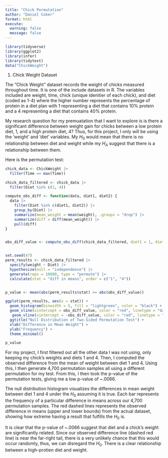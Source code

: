 ```yaml
---
title: "Chick Permutation"
author: "Daniel Coker"
format: html
execute:
  warning: false
  message: false
---
```


```r
library(tidyverse)
library(ggplot2)
library(infer)
library(tidytext)
data("ChickWeight")
```

1.  Chick Weight Dataset

The "Chick Weight" dataset records the weight of chicks measured throughout time. It is one of the include datasets in R. The variables included are weight, time, chick (unique idenitier of each chick), and diet (coded as 1-4) where the higher number represents the percentage of protein in a diet plan with 1 representing a diet that contains 10% protein and a 4 representing a diet that contains 40% protein. 

My research question for my premuatation that I want to explore is is there a significant difference between weight gain for chicks between a low protein diet, 1, and a high protein diet, 4? Thus, for this project, I only will be using the 'weight' and 'diet' variables. My $H_0$ would mean that there is no relationship between diet and weight while my $H_A$ suggest that there is a relationship between them. 

Here is the permutation test:
```r
chick_data <- ChickWeight |> 
  filter(Time == max(Time)) 

chick_data_filtered <- chick_data |> 
  filter(Diet %in% c(1, 4))

compute_obs_diff <- function(data, diet1, diet2) {
  data |> 
    filter(Diet %in% c(diet1, diet2)) |> 
    group_by(Diet) |> 
    summarize(mean_weight = mean(weight), .groups = "drop") |> 
    summarize(diff = diff(mean_weight)) |> 
    pull(diff)
}


obs_diff_value <- compute_obs_diff(chick_data_filtered, diet1 = 1, diet2 = 4)


set.seed(47)
perm_results <- chick_data_filtered |> 
  specify(weight ~ Diet) |> 
  hypothesize(null = "independence") |> 
  generate(reps = 10000, type = "permute") |> 
  calculate(stat = "diff in means", order = c("1", "4"))


p_value <- mean(abs(perm_results$stat) >= abs(obs_diff_value))

ggplot(perm_results, aes(x = stat)) +
  geom_histogram(binwidth = 5, fill = "lightgreen", color = "black") +
  geom_vline(xintercept = obs_diff_value, color = "red", linetype = "dashed") + 
   geom_vline(xintercept = -obs_diff_value, color = "red", linetype = "dashed") +
  ggtitle("Null Distribution of Two-Sided Permutation Test") +
  xlab("Difference in Mean Weight") +
  ylab("Frequency") +
  theme_minimal()

p_value
```
For my project, I first filtered out all the other data I was not using, only keeping my chick's weights and diets 1 and 4. Then, I computed the observed difference from the mean of weight between diet 1 and 4. Using this, I then generate 4,700 permutation samples all using a different permutation for my test. From this, I then took the p-value of the permutation tests, giving me a low p-value of ~.0066.

The null distribution histogram visualizes the differences in mean weight between diet 1 and 4 under the $H_0$ assuming it is true. Each bar represents the frequency of a particular difference in means across our 4,700 permutation samples. The red dashed lines represents the observed difference in means (upper and lower bounds) from the actual dataset, showing how extreme having a result that fulfills the $H_0$ is.

It is clear that the p-value of ~.0066 suggest that diet and a chick's weight are significantly related. Since our observed difference line (dashed red line) is near the far-right tail, there is a very unlikely chance that this would occur randomly, thus, we can disregard the $H_0$. There is a clear relationship between a high-protien diet and weight.   
